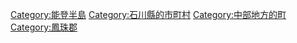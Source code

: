 {{Commonscat|Noto, Ishikawa}}
{{Catmore}}

{{DEFAULTSORT:Noto}}
[[Category:能登半島|Category:能登半島]]
[[Category:石川縣的市町村|Category:石川縣的市町村]]
[[Category:中部地方的町|Category:中部地方的町]]
[[Category:鳳珠郡|Category:鳳珠郡]]